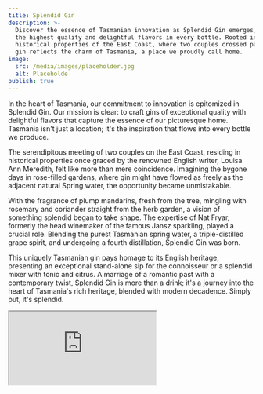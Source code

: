 ```yaml
---
title: Splendid Gin
description: >-
  Discover the essence of Tasmanian innovation as Splendid Gin emerges, blending
  the highest quality and delightful flavors in every bottle. Rooted in the
  historical properties of the East Coast, where two couples crossed paths, this
  gin reflects the charm of Tasmania, a place we proudly call home.
image:
  src: /media/images/placeholder.jpg
  alt: Placeholde
publish: true
---
```


In the heart of Tasmania, our commitment to innovation is epitomized in Splendid Gin. Our mission is clear: to craft gins of exceptional quality with delightful flavors that capture the essence of our picturesque home. Tasmania isn't just a location; it's the inspiration that flows into every bottle we produce.

The serendipitous meeting of two couples on the East Coast, residing in historical properties once graced by the renowned English writer, Louisa Ann Meredith, felt like more than mere coincidence. Imagining the bygone days in rose-filled gardens, where gin might have flowed as freely as the adjacent natural Spring water, the opportunity became unmistakable.

With the fragrance of plump mandarins, fresh from the tree, mingling with rosemary and coriander straight from the herb garden, a vision of something splendid began to take shape. The expertise of Nat Fryar, formerly the head winemaker of the famous Jansz sparkling, played a crucial role. Blending the purest Tasmanian spring water, a triple-distilled grape spirit, and undergoing a fourth distillation, Splendid Gin was born.

This uniquely Tasmanian gin pays homage to its English heritage, presenting an exceptional stand-alone sip for the connoisseur or a splendid mixer with tonic and citrus. A marriage of a romantic past with a contemporary twist, Splendid Gin is more than a drink; it's a journey into the heart of Tasmania's rich heritage, blended with modern decadence. Simply put, it's splendid.

<Iframe src="https://www.google.com/maps/embed?pb=!1m18!1m12!1m3!1d1938.5380478205514!2d148.06819259734257!3d-42.02509612231298!2m3!1f0!2f0!3f0!3m2!1i1024!2i768!4f13.1!3m3!1m2!1s0xaa7171118a0a9e4b%3A0x7fd2563b067cbde6!2sSpringvale%2C%20130%20Springvale%20Rd%2C%20Cranbrook%20TAS%207190%2C%20Australia!5e0!3m2!1sen!2sus!4v1702891486827!5m2!1sen!2sus" />

<Link
  link={{
    url: "https://www.thesplendidgin.com",
    description: "Visit Splendid Gin",
    externalFlag: true
  }}
/>
